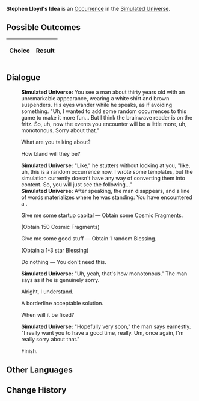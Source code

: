 {{Simulated Universe Event Infobox
|title         = Stephen Lloyd's Idea
|image         = Random Event Normal.png
|type          =
|domains_su    = Occurrence
|domains_ext   = 
|domains_swarm = 
|domains_gng   = 
|requirements  =
|prev          = 
|next          = 
|indexRewards  =
|characters    = 
}}
'''Stephen Lloyd's Idea''' is an [[Simulated Universe/Occurrence|Occurrence]] in the [[Simulated Universe]].

==Possible Outcomes==
{| class="article-table"
!Choice
!Result

|}

<!--
==Gameplay Notes==

-->
==Dialogue==
{{Dialogue Start}}
:'''Simulated Universe:''' You see a man about thirty years old with an unremarkable appearance, wearing a white shirt and brown suspenders. His eyes wander while he speaks, as if avoiding something. "Uh, I wanted to add some random occurrences to this game to make it more fun... But I think the brainwave reader is on the fritz. So, uh, now the events you encounter will be a little more, uh, monotonous. Sorry about that."
:{{DIcon|Arrow}} What are you talking about?
:{{DIcon|Arrow}} How bland will they be?
:'''Simulated Universe:''' "Like," he stutters without looking at you, "like, uh, this is a random occurrence now. I wrote some templates, but the simulation currently doesn't have any way of converting them into content. So, you will just see the following..."
:'''Simulated Universe:''' After speaking, the man disappears, and a line of words materializes where he was standing: You have encountered a {{Color|Keyword|random Occurrence}}.
:{{DIcon|Star}} Give me some startup capital &mdash; Obtain some Cosmic Fragments.
:;(Obtain 150 Cosmic Fragments)
:{{DIcon|Star}} Give me some good stuff &mdash; Obtain 1 random Blessing.
:;(Obtain a 1-3 star Blessing)
:{{DIcon|Star}} Do nothing &mdash; You don't need this.
:'''Simulated Universe:''' "Uh, yeah, that's how monotonous." The man says as if he is genuinely sorry.
:{{DIcon|Arrow}} Alright, I understand.
:{{DIcon|Arrow}} A borderline acceptable solution.
:{{DIcon|Arrow}} When will it be fixed?
:'''Simulated Universe:''' "Hopefully very soon," the man says earnestly. "I really want you to have a good time, really. Um, once again, I'm really sorry about that."
:{{DIcon|Arrow}} Finish.
{{Dialogue End}}

==Other Languages==
{{Other Languages
|en    = Stephen Lloyd's Idea
|zhs   = 斯蒂芬•劳艾德的点子
|zht   = 史帝芬•勞艾德的點子
|ja    = スティーブン・ロイドのアイデア
|ko    = 스티븐•로이드의 아이디어
|es    = La idea de Stephen Lloyd
|fr    = L'idée de Stephen Lloyd
|ru    = Идея Стивена Ллойда
|th    = แนวคิดของ Stephen Lloyd
|vi    = Ý Tưởng Của Stephen Lloyd
|de    = Stephen Lloyds Idee
|id    = Ide Stephen Lloyd
|pt    = Ideia de Stephen Lloyd
}}

==Change History==
{{Change History|1.0}}

